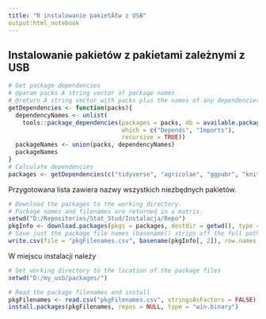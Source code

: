 ---
title: "R instalowanie pakietĂłw z USB"
output:html_notebook
---

## Instalowanie pakietów z pakietami zależnymi z USB

```{r, warning=FALSE, comment=FALSE}
# Get package dependencies
# @param packs A string vector of package names
# @return A string vector with packs plus the names of any dependencies
getDependencies <- function(packs){
  dependencyNames <- unlist(
    tools::package_dependencies(packages = packs, db = available.packages(), 
                                which = c("Depends", "Imports"),
                                recursive = TRUE))
  packageNames <- union(packs, dependencyNames)
  packageNames
}
# Calculate dependencies
packages <- getDependencies(c("tidyverse", "agricolae", "ggpubr", "knitr", "psycho", "survival", "stats"))
```

Przygotowana lista zawiera nazwy wszystkich niezbędnych pakietów.

```{r, warning=FALSE, comment=FALSE}

# Download the packages to the working directory.
# Package names and filenames are returned in a matrix.
setwd("D:/Repositories/Stat_Stud/Instalacja/Repo")
pkgInfo <- download.packages(pkgs = packages, destdir = getwd(), type = "win.binary")
# Save just the package file names (basename() strips off the full paths leaving just the filename)
write.csv(file = "pkgFilenames.csv", basename(pkgInfo[, 2]), row.names = FALSE)

```

W miejscu instalacji należy

```{r, warning=FALSE, comment=FALSE}

# Set working directory to the location of the package files
setwd("D:/my_usb/packages/")

# Read the package filenames and install
pkgFilenames <- read.csv("pkgFilenames.csv", stringsAsFactors = FALSE)[, 1]
install.packages(pkgFilenames, repos = NULL, type = "win.binary")

```
